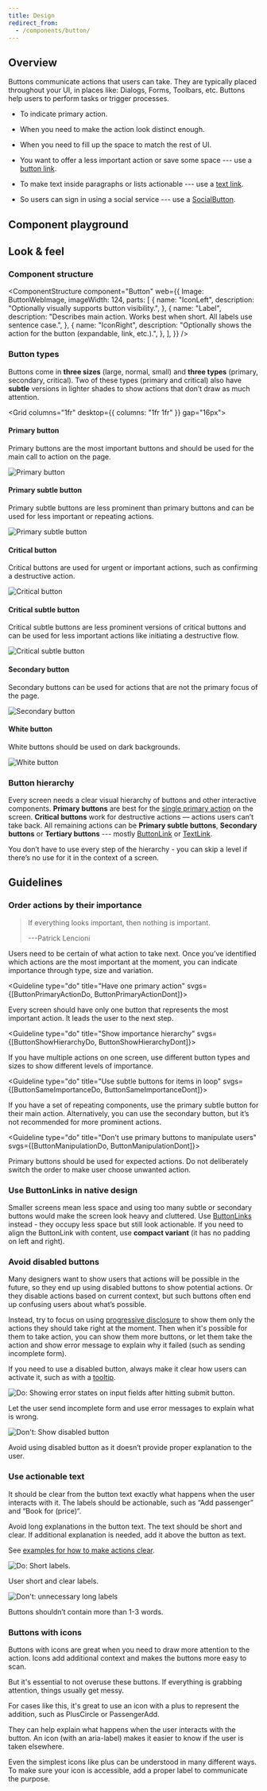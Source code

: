 ```yaml
---
title: Design
redirect_from:
  - /components/button/
---
```




## Overview

Buttons communicate actions that users can take.
They are typically placed throughout your UI, in places like: Dialogs, Forms, Toolbars, etc.
Buttons help users to perform tasks or trigger processes.

<FigmaIframe src="https://www.figma.com/embed?embed_host=share&url=https%3A%2F%2Fwww.figma.com%2Ffile%2FTnS9DSwI8Om2bpkTL9ZMFz%2FDocumentation-frames%3Fnode-id%3D69210%253A822%26t%3DwzMeXm9NIz9hkfqK-1" />

<Usage>

<UsageUse>

- To indicate primary action.

- When you need to make the action look distinct enough.

- When you need to fill up the space to match the rest of UI.

</UsageUse>
<UsageDontUse>

- You want to offer a less important action or save some space --- use a [button link](/components/action/buttonlink/).

- To make text inside paragraphs or lists actionable --- use a [text link](/components/action/textlink/).

- So users can sign in using a social service --- use a [SocialButton](/components/action/socialbutton/).

</UsageDontUse>

</Usage>

## Component playground

<ReactExample exampleId="Button-default" />

## Look & feel

### Component structure

<ComponentStructure
  component="Button"
  web={{
    Image: ButtonWebImage,
    imageWidth: 124,
    parts: [
      {
        name: "IconLeft",
        description: "Optionally visually supports button visibility.",
      },
      {
        name: "Label",
        description: "Describes main action. Works best when short. All labels use sentence case.",
      },
      {
        name: "IconRight",
        description: "Optionally shows the action for the button (expandable, link, etc.).",
      },
    ],
  }}
/>

### Button types

Buttons come in **three sizes** (large, normal, small) and **three types** (primary, secondary, critical).
Two of these types (primary and critical) also have **subtle** versions in lighter shades to show actions that don’t draw as much attention.

<Grid columns="1fr" desktop={{ columns: "1fr 1fr" }} gap="16px">

<Container>

#### Primary button

Primary buttons are the most important buttons and should be used for the main
call to action on the page.

![Primary button](fileId:fannvRpkOJK6uxxT33EKaa;nodeId:1520-5732)

</Container>

<Container>

#### Primary subtle button

Primary subtle buttons are less prominent than primary buttons and can
be used for less important or repeating actions.

![Primary subtle button](fileId:fannvRpkOJK6uxxT33EKaa;nodeId:1520-5729)

</Container>

<Container>

#### Critical button

Critical buttons are used for urgent or important actions, such as confirming a destructive action.

![Critical button](fileId:fannvRpkOJK6uxxT33EKaa;nodeId:1520-5726)

</Container>

<Container>

#### Critical subtle button

Critical subtle buttons are less prominent versions of critical buttons and can be used for less important actions like initiating a destructive flow.

![Critical subtle button](fileId:fannvRpkOJK6uxxT33EKaa;nodeId:1520-5723)

</Container>

<Container>

#### Secondary button

Secondary buttons can be used for actions that are not the primary focus of the page.

![Secondary button](fileId:fannvRpkOJK6uxxT33EKaa;nodeId:1520-5735)

</Container>

<Container>

#### White button

White buttons should be used on dark backgrounds.

![White button](fileId:fannvRpkOJK6uxxT33EKaa;nodeId:1520-5738)

</Container>

</Grid>

### Button hierarchy

Every screen needs a clear visual hierarchy of buttons and other interactive components.
**Primary buttons** are best for the [single primary action](#identify-the-most-important-actions) on the screen.
**Critical buttons** work for destructive actions — actions users can’t take back.
All remaining actions can be **Primary subtle buttons**, **Secondary buttons** or **Tertiary buttons** --- mostly [ButtonLink](/components/action/buttonlink/) or [TextLink](/components/action/textlink).

You don’t have to use every step of the hierarchy - you can skip a level if there’s no use for it in the context of a screen.

<FigmaIframe src="https://www.figma.com/embed?embed_host=share&url=https%3A%2F%2Fwww.figma.com%2Ffile%2FTnS9DSwI8Om2bpkTL9ZMFz%2FDocumentation-frames%3Fnode-id%3D72927%253A1354%26t%3Dvdtdw6iaMxlvNP6C-1" />

## Guidelines

### Order actions by their importance

> If everything looks important, then nothing is important.
>
> ---Patrick Lencioni

Users need to be certain of what action to take next.
Once you’ve identified which actions are the most important at the moment, you can indicate importance through type, size and variation.

<Guideline type="do" title="Have one primary action" svgs={[ButtonPrimaryActionDo, ButtonPrimaryActionDont]}>

Every screen should have only one button that represents the most important action.
It leads the user to the next step.

</Guideline>

<Guideline type="do" title="Show importance hierarchy" svgs={[ButtonShowHierarchyDo, ButtonShowHierarchyDont]}>

If you have multiple actions on one screen,
use different button types and sizes to show different levels of importance.

</Guideline>

<Guideline type="do" title="Use subtle buttons for items in loop" svgs={[ButtonSameImportanceDo, ButtonSameImportanceDont]}>

If you have a set of repeating components, use the primary subtle button for their main action.
Alternatively, you can use the secondary button, but it’s not recommended for more prominent actions.

</Guideline>

<Guideline type="do" title="Don't use primary buttons to manipulate users" svgs={[ButtonManipulationDo, ButtonManipulationDont]}>

Primary buttons should be used for expected actions.
Do not deliberately switch the order to make user choose unwanted action.

</Guideline>

### Use ButtonLinks in native design

Smaller screens mean less space and using too many subtle or secondary buttons would make the screen look heavy and cluttered.
Use [ButtonLinks](/components/action/buttonlink/) instead - they occupy less space but still look actionable.
If you need to align the ButtonLink with content, use **compact variant** (it has no padding on left and right).

<FigmaIframe src="https://www.figma.com/embed?embed_host=share&url=https%3A%2F%2Fwww.figma.com%2Ffile%2FTnS9DSwI8Om2bpkTL9ZMFz%2FDocumentation-frames%3Fnode-id%3D69892%253A1163%26t%3Dvdtdw6iaMxlvNP6C-1" />

### Avoid disabled buttons

Many designers want to show users that actions will be possible in the future, so they end up using disabled buttons to show potential actions.
Or they disable actions based on current context, but such buttons often end up confusing users about what’s possible.

Instead, try to focus on using [progressive disclosure](/design-patterns/progressive-disclosure/)
to show them only the actions they should take right at the moment.
Then when it's possible for them to take action, you can show them more buttons,
or let them take the action and show error message to explain why it failed (such as sending incomplete form).

If you need to use a disabled button,
always make it clear how users can activate it,
such as with a [tooltip](/components/overlay/tooltip/).

<GuidelineImages>

<DoImage>

![Do: Showing error states on input fields after hitting submit button.](fileId:fannvRpkOJK6uxxT33EKaa;nodeId:1195%3A6452)

Let the user send incomplete form and use error messages to explain what is wrong.

</DoImage>

<DontImage>

![Don't: Show disabled button](fileId:fannvRpkOJK6uxxT33EKaa;nodeId:1195%3A6458)

Avoid using disabled button as it doesn’t provide proper explanation to the user.

</DontImage>

</GuidelineImages>

### Use actionable text

It should be clear from the button text exactly what happens when the user interacts with it.
The labels should be actionable, such as “Add passenger” and “Book for (price)“.

Avoid long explanations in the button text.
The text should be short and clear.
If additional explanation is needed, add it above the button as text.

See [examples for how to make actions clear](/kiwi-use/content/voice-and-tone/straightforward/#make-every-action-clear/).

<GuidelineImages>

<DoImage>

![Do: Short labels.](fileId:fannvRpkOJK6uxxT33EKaa;nodeId:1183-6439)

User short and clear labels.

</DoImage>

<DontImage>

![Don't: unnecessary long labels](fileId:fannvRpkOJK6uxxT33EKaa;nodeId:1183-6444)

Buttons shouldn’t contain more than 1-3 words.

</DontImage>

</GuidelineImages>

### Buttons with icons

Buttons with icons are great when you need to draw more attention to the action.
Icons add additional context and makes the buttons more easy to scan.

But it's essential to not overuse these buttons.
If everything is grabbing attention, things usually get messy.

<Guideline type="do" title="Use a left icon when the button adds another item">

For cases like this, it's great to use an icon with a plus to represent the addition,
such as PlusCircle or PassengerAdd.

</Guideline>

<Guideline type="do" title="Right icons should only be directional">

They can help explain what happens when the user interacts with the button.
An icon (with an aria-label) makes it easier to know if the user is taken elsewhere.

</Guideline>

<Guideline type="do" title="Add a label when using icon-only buttons">

Even the simplest icons like plus can be understood in many different ways.
To make sure your icon is accessible,
add a proper label to communicate the purpose.

</Guideline>

<FigmaIframe
  title="Button states"
  src="https://www.figma.com/embed?embed_host=share&url=https%3A%2F%2Fwww.figma.com%2Ffile%2FTnS9DSwI8Om2bpkTL9ZMFz%2FDocumentation-frames%3Fnode-id%3D69210%253A820%26t%3DwzMeXm9NIz9hkfqK-1"
/>
